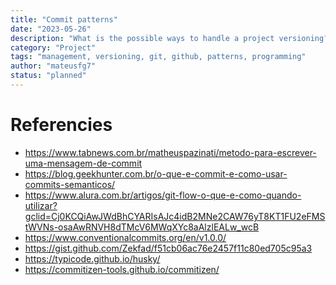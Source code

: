 ```yaml
---
title: "Commit patterns"
date: "2023-05-26"
description: "What is the possible ways to handle a project versioning?"
category: "Project"
tags: "management, versioning, git, github, patterns, programming"
author: "mateusfg7"
status: "planned"
---
```


# Referencies

- https://www.tabnews.com.br/matheuspazinati/metodo-para-escrever-uma-mensagem-de-commit
- https://blog.geekhunter.com.br/o-que-e-commit-e-como-usar-commits-semanticos/
- https://www.alura.com.br/artigos/git-flow-o-que-e-como-quando-utilizar?gclid=Cj0KCQiAwJWdBhCYARIsAJc4idB2MNe2CAW76yT8KT1FU2eFMStWVNs-osaAwRNVH8dTMcV6MWqXYc8aAlzlEALw_wcB
- https://www.conventionalcommits.org/en/v1.0.0/
- https://gist.github.com/Zekfad/f51cb06ac76e2457f11c80ed705c95a3
- https://typicode.github.io/husky/
- https://commitizen-tools.github.io/commitizen/
